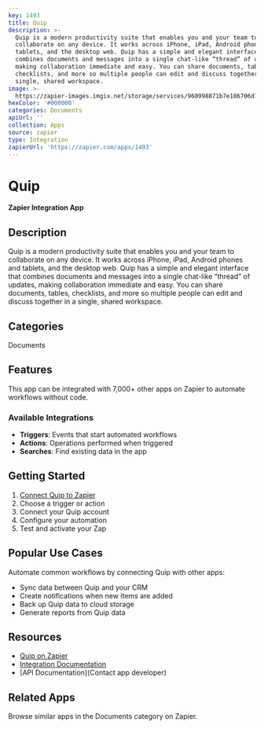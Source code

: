 ```yaml
---
key: 1493
title: Quip
description: >-
  Quip is a modern productivity suite that enables you and your team to
  collaborate on any device. It works across iPhone, iPad, Android phones and
  tablets, and the desktop web. Quip has a simple and elegant interface that
  combines documents and messages into a single chat-like “thread” of updates,
  making collaboration immediate and easy. You can share documents, tables,
  checklists, and more so multiple people can edit and discuss together in a
  single, shared workspace.
image: >-
  https://zapier-images.imgix.net/storage/services/960998871b7e186706d12638dcdbcc00.png?auto=format%2Ccompress&ixlib=python-3.0.0&q=50
hexColor: '#000000'
categories: Documents
apiUrl: ''
collection: Apps
source: zapier
type: Integration
zapierUrl: 'https://zapier.com/apps/1493'
---
```

# Quip

**Zapier Integration App**

## Description

Quip is a modern productivity suite that enables you and your team to collaborate on any device. It works across iPhone, iPad, Android phones and tablets, and the desktop web. Quip has a simple and elegant interface that combines documents and messages into a single chat-like “thread” of updates, making collaboration immediate and easy. You can share documents, tables, checklists, and more so multiple people can edit and discuss together in a single, shared workspace.

## Categories

Documents

## Features

This app can be integrated with 7,000+ other apps on Zapier to automate workflows without code.

### Available Integrations

- **Triggers**: Events that start automated workflows
- **Actions**: Operations performed when triggered
- **Searches**: Find existing data in the app

## Getting Started

1. [Connect Quip to Zapier](https://zapier.com/apps/1493)
2. Choose a trigger or action
3. Connect your Quip account
4. Configure your automation
5. Test and activate your Zap

## Popular Use Cases

Automate common workflows by connecting Quip with other apps:

- Sync data between Quip and your CRM
- Create notifications when new items are added
- Back up Quip data to cloud storage
- Generate reports from Quip data

## Resources

- [Quip on Zapier](https://zapier.com/apps/1493)
- [Integration Documentation](https://zapier.com/apps/1493/integrations)
- [API Documentation](Contact app developer)

## Related Apps

Browse similar apps in the Documents category on Zapier.
